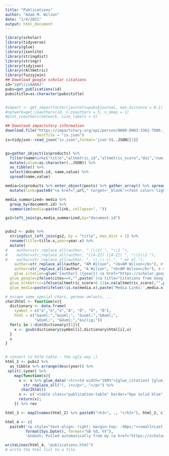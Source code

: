 ```yaml
---
title: "Publications"
author: "Adam M. Wilson"
date: "1/4/2021"
output: html_document
---
```

  
```r
library(scholar)
library(tidyverse)
library(glue)
library(jsonlite)
library(stringdist)
library(stringr)
library(tidyjson)
library(rAltmetric)
library(fuzzyjoin)
## Download google scholar citations
id="zgVlijsAAAAJ"
pubs=get_publications(id)
pubs$title=as.character(pubs$title)


#impact <- get_impactfactor(journals=pubs$journal, max.distance = 0.1)
#network=get_coauthors(id, n_coauthors = 5, n_deep = 1)
#plot_coauthors(network, size_labels = 5)

## Download impactstory information
download.file("https://impactstory.org/api/person/0000-0003-3362-7806.json",
              destfile = "is.json")
is=tidyjson::read_json("is.json",format='json')$..JSON[[1]]


gs=gather_object(is$products) %>% 
  filter(name%in%c("title","altmetric_id","altmetric_score","doi","num_mentions","num_posts","url","year" )) %>% 
  mutate(value=as.character(..JSON)) %>% 
  as_tibble() %>% 
  select(document.id, name,value) %>% 
  spread(name,value)

media=is$products %>% enter_object(posts) %>% gather_array() %>% spread_all() %>% 
  mutate(link=paste0("<a href=",url," target='_blank'><font color='lightblue'>",attribution,"</font></a>"))

media_summarized= media %>% 
  group_by(document.id) %>% 
  summarize(media=paste(link, collapse=", "))

gs2=left_join(gs,media_summarized,by="document.id")


pubs2 <- pubs %>%
  stringdist_left_join(gs2, by = "title", max_dist = 1) %>% 
  rename(title=title.x,year=year.x) %>% 
  mutate(
#    author=str_replace_all(author, " (\\S) ", "\\1 "),
#    author=str_replace_all(author, "([A-Z]) ([A-Z]) ", "\\1\\2 "),
#    author=str_replace_all(author, ", \\.\\.\\.", " et al."),
    author=str_replace_all(author, "AM Wilson", "<b>AM Wilson</b>"), # make my name fat 
    author=str_replace_all(author, "A Wilson", "<b>AM Wilson</b>"), # make my name fat 
    glue_citation=glue('{author} ({year}) <a href="https://scholar.google.com/scholar?oi=bibs&cluster={cid}&btnI=1&hl=en">{title}</a>, <i>{journal}</i>, {number}.'),
  glue_google=ifelse(cites==0,"",paste('(<a title="Citations from Google Scholar" href="https://scholar.google.com/scholar?oi=bibs&hl=en&cites=',cid,'" target="_blank"><img alt="Altmetric" src="images/google.png" width="15px"><font color="blue">',cites,')</font></a>')),
  glue_altmetric=ifelse(altmetric_score<0.1|is.na(altmetric_score),"",paste('<a title="Altmetric Score" href="https://www.altmetric.com/details/{altmetric_id}" target="_blank"><img alt="Altmetric" src="images/altm.png" width="15px"><font color="darkred">',round(as.numeric(altmetric_score),1),'</font></a>')),
  glue_media=paste(ifelse(!is.na(media.x),paste('Media Links:',media.x),"")))

# escape some special chars, german umlauts, ...
char2html <- function(x){
  dictionary <- data.frame(
    symbol = c("ä","ö","ü","Ä", "Ö", "Ü", "ß"),
    html = c("&auml;","&ouml;", "&uuml;","&Auml;",
             "&Ouml;", "&Uuml;","&szlig;"))
  for(i in 1:dim(dictionary)[1]){
    x <- gsub(dictionary$symbol[i],dictionary$html[i],x)
  }
  x
}


# convert to htlm table - the ugly way ;)
html_2 <- pubs2 %>%
  as_tibble %>% arrange(desc(year)) %>%
 split(.$year) %>%
    map(function(x){
      x <- x %>% glue_data('<tr><td width="100%">{glue_citation} {glue_google} {glue_altmetric} {glue_media}</td></tr>')         %>%
        str_replace_all("(, )+</p>", "</p>") %>%
       char2html()
      x <- c('<table class="publication-table" border="0px solid blue" cellspacing="0" cellpadding="6" rules="", frame=""><tbody>', x, '</tbody></table>')
      return(x);
    }) %>% rev

html_3 <- map2(names(html_2) %>% paste0("<h3>", ., "</h3>"), html_2, c) %>% unlist

html_4 <- c(
  paste0('<p style="text-align: right; margin-top: -40px;"><small>Last updated <i>',
         format(Sys.Date(), format="%B %d, %Y"),
         '&ndash; Pulled automatically from my <a href="https://scholar.google.com/citations?hl=en&user=zgVlijsAAAAJ">Google Scholar profile</a>. See <a href="https://thackl.github.io/automatically-update-publications-with-R-scholar">this post</a> for how it works.</small></p>'), html_3)

writeLines(html_4, "publications.html")
# write the html list to a file
```
